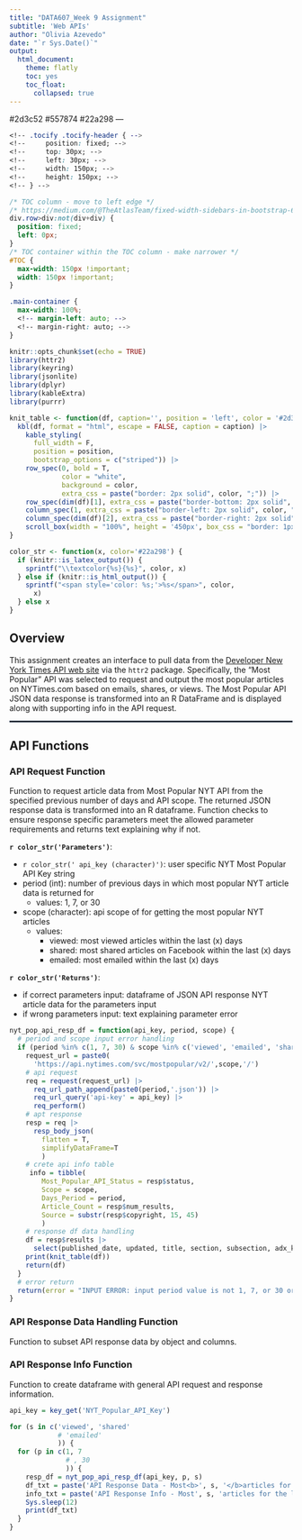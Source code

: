 ```yaml
---
title: "DATA607_Week 9 Assignment"
subtitle: 'Web APIs'
author: "Olivia Azevedo"
date: "`r Sys.Date()`"
output:
  html_document:
    theme: flatly
    toc: yes
    toc_float:
      collapsed: true
---
```



#2d3c52 #557874 #22a298 ---

```css
<!-- .tocify .tocify-header { -->
<!--     position: fixed; -->
<!--     top: 30px; -->
<!--     left: 30px; -->
<!--     width: 150px; -->
<!--     height: 150px; -->
<!-- } -->

/* TOC column - move to left edge */
/* https://medium.com/@TheAtlasTeam/fixed-width-sidebars-in-bootstrap-6bd83db75669 */
div.row>div:not(div+div) {
  position: fixed;
  left: 0px;
}
/* TOC container within the TOC column - make narrower */
#TOC {
  max-width: 150px !important;
  width: 150px !important;
}

.main-container {
  max-width: 100%;
  <!-- margin-left: auto; -->
  <!-- margin-right: auto; -->
}
```


```r
knitr::opts_chunk$set(echo = TRUE)
library(httr2)
library(keyring)
library(jsonlite)
library(dplyr)
library(kableExtra)
library(purrr)

knit_table <- function(df, caption='', position = 'left', color = '#2d3c52') {
  kbl(df, format = "html", escape = FALSE, caption = caption) |>
    kable_styling(
      full_width = F,
      position = position,
      bootstrap_options = c("striped")) |>
    row_spec(0, bold = T,
             color = "white",
             background = color,
             extra_css = paste("border: 2px solid", color, ";")) |>
    row_spec(dim(df)[1], extra_css = paste("border-bottom: 2px solid", color, ";")) |>
    column_spec(1, extra_css = paste("border-left: 2px solid", color, ";")) |>
    column_spec(dim(df)[2], extra_css = paste("border-right: 2px solid", color, ";")) |>
    scroll_box(width = "100%", height = '450px', box_css = "border: 1px solid #FFFFFF;")
}

color_str <- function(x, color='#22a298') {
  if (knitr::is_latex_output()) {
    sprintf("\\textcolor{%s}{%s}", color, x)
  } else if (knitr::is_html_output()) {
    sprintf("<span style='color: %s;'>%s</span>", color,
      x)
  } else x
}
```

## Overview

This assignment creates an interface to pull data from the [Developer New York Times API web site](<https://developer.nytimes.com/apis>) via the `httr2` package. Specifically, the "Most Popular" API was selected to request and output the most popular articles on NYTimes.com based on emails, shares, or views. The Most Popular API JSON data response is transformed into an R DataFrame and is displayed along with supporting info in the API request.

<hr style="border:1px solid #2d3c52">

## API Functions

### API Request Function
Function to request article data from Most Popular NYT API from the specified previous number of days and API scope.  The returned JSON response data is transformed into an R dataframe. Function checks to ensure response specific parameters meet the allowed parameter requirements and returns text explaining why if not.

**`r color_str('Parameters')`**:

* `r color_str(' api_key (character)')`: user specific NYT Most Popular API Key string
* period (int): number of previous days in which most popular NYT article data is returned for
  + values: 1, 7, or 30
* scope (character): api scope of for getting the most popular NYT articles
  + values: 
      - viewed: most viewed articles within the last (x) days
      - shared: most shared articles on Facebook within the last (x) days
      - emailed: most emailed within the last (x) days

**`r color_str('Returns')`**:  

  * if correct parameters input: dataframe of JSON API response NYT article data
    for the parameters input
  * if wrong parameters input: text explaining parameter error


```r
nyt_pop_api_resp_df = function(api_key, period, scope) {
  # period and scope input error handling
  if (period %in% c(1, 7, 30) & scope %in% c('viewed', 'emailed', 'shared')) {
    request_url = paste0(
      'https://api.nytimes.com/svc/mostpopular/v2/',scope,'/')
    # api request
    req = request(request_url) |>
      req_url_path_append(paste0(period,'.json')) |>
      req_url_query('api-key' = api_key) |>
      req_perform() 
    # apt response 
    resp = req |>
      resp_body_json(
        flatten = T,
        simplifyDataFrame=T
        )
    # crete api info table
     info = tibble(
        Most_Popular_API_Status = resp$status,
        Scope = scope,
        Days_Period = period,
        Article_Count = resp$num_results,
        Source = substr(resp$copyright, 15, 45)
        )
    # response df data handling
    df = resp$results |>
      select(published_date, updated, title, section, subsection, adx_keywords, byline, type, url)
    print(knit_table(df))
    return(df)
  }
  # error return
  return(error = "INPUT ERROR: input period value is not 1, 7, or 30 or input scope value is not 'viewed', 'emailed', or 'shared'")
}
```

### API Response Data Handling Function
Function to subset API response data by object and columns.


### API Response Info Function
Function to create dataframe with general API request and response information.





```r
api_key = key_get('NYT_Popular_API_Key')

for (s in c('viewed', 'shared'
            # 'emailed'
            )) {
  for (p in c(1, 7
              # , 30
              )) {
    resp_df = nyt_pop_api_resp_df(api_key, p, s)
    df_txt = paste('API Response Data - Most<b>', s, '</b>articles for the last', p, 'day(s)')
    info_txt = paste('API Response Info - Most', s, 'articles for the last', p, 'day(s)')
    Sys.sleep(12)
    print(df_txt)
  }
}
```
